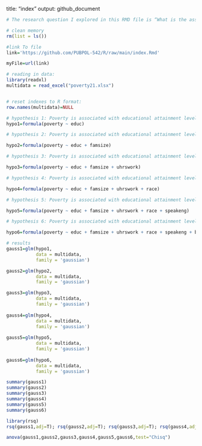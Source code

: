 
title: "index"
output: github_document

```r
# The research question I explored in this RMD file is “What is the association between poverty and educational level attainment in The State of Washington?” I used The 2021 American Community Survey (ACS) dataset for Washington State Residents. I cleaned the Data before I ran the regression. I limited the data to individuals who are 18 years old or older and are employed. The dependent variable in these regression analyses is the poverty level ( Which “expresses each family's total income for the previous year as a percentage of the poverty thresholds”). The independent variable is the educational attainment level for the individual with subsequent regressions controlling for family size, hours worked per week, race, Whether the individual speaks English and the annual gas and water bill burden of for households. The regression showed there is a positive association between having a high school diploma or less and being under the poverty threshold controlling for family size, hours worked per week, race, whether a person speaks English and bills burden. The results are statistically significant at the 0.001 and 0.05 levels. R2 started at 0.107974 and reached 0.2443194 after using all the controls in the regression. Despite the fact that R2 was not very high, the ANOVA test showed that the results of the regression kept getting stronger as we added all the controls.  
```


```r
 
# clean memory
rm(list = ls())

#link To file
link='https://github.com/PUBPOL-542/R/raw/main/index.Rmd'

myFile=url(link)

# reading in data:
library(readxl)
multidata = read_excel("poverty21.xlsx")


# reset indexes to R format:
row.names(multidata)=NULL
```



```r
# hypothesis 1: Poverty is associated with educational attainment level
hypo1=formula(poverty ~ educ)

# hypothesis 2: Poverty is associated with educational attainment level, family size 

hypo2=formula(poverty ~ educ + famsize)

# hypothesis 3: Poverty is associated with educational attainment level, family size, Hours worked per week

hypo3=formula(poverty ~ educ + famsize + uhrswork)

# hypothesis 4: Poverty is associated with educational attainment level, family size, Hours worked per week and Race

hypo4=formula(poverty ~ educ + famsize + uhrswork + race)

# hypothesis 5: Poverty is associated with educational attainment level, family size, Hours worked per week, Race and fluency in English

hypo5=formula(poverty ~ educ + famsize + uhrswork + race + speakeng)

# hypothesis 6: Poverty is associated with educational attainment level, family size, Hours worked per week, Race, fluency in English and bill burden

hypo6=formula(poverty ~ educ + famsize + uhrswork + race + speakeng + billburden)
```




```r
# results
gauss1=glm(hypo1,
           data = multidata,
           family = 'gaussian')

gauss2=glm(hypo2,
           data = multidata,
           family = 'gaussian')

gauss3=glm(hypo3,
           data = multidata,
           family = 'gaussian')
           
gauss4=glm(hypo4,
           data = multidata,
           family = 'gaussian')
          
gauss5=glm(hypo5,
           data = multidata,
           family = 'gaussian')
           
gauss6=glm(hypo6,
           data = multidata,
           family = 'gaussian')
```



```r
summary(gauss1)
summary(gauss2)
summary(gauss3)
summary(gauss4)
summary(gauss5)
summary(gauss6)

```
           


```r
library(rsq)
rsq(gauss1,adj=T); rsq(gauss2,adj=T); rsq(gauss3,adj=T); rsq(gauss4,adj=T); rsq(gauss5,adj=T); rsq(gauss6,adj=T)
```


           
```r
anova(gauss1,gauss2,gauss3,gauss4,gauss5,gauss6,test="Chisq")
```
           
